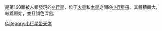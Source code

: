 {{unreferenced|time=2009-3-22}}

<!-- Additional parameters for this template  are available at [[Template:Infobox_Planet|Template:Infobox Planet]]. -->{{Infobox Planet | discovery=yes | physical_characteristics = yes | bgcolour=#FFFFC0 |
 name=160 Una
 | discoverer=[[克里斯蒂安·亨利·弗里德里希·彼得斯|克里斯蒂安·亨利·弗里德里希·彼得斯]]
 | discovered=1876年2月20日
 | alt_names= 
 | mp_category=[[小行星帶|主帶]]
 | epoch=2005年1月30日 ([[儒略日|JD]] 2453400.5)
 | semimajor=408.058 [[國際單位制詞頭|G]][[米_(單位)|m]] (2.728 [[天文單位|AU]])
 | perihelion=380.561 Gm (2.544 AU)
 | aphelion=435.556 Gm (2.912 AU)
 | eccentricity=0.067
 | period=1645.485 [[日|d]] (4.51 [[儒略年|a]])
 | inclination=3.824[[角度|°]]
 | asc_node=8.856°
 | arg_peri=49.974°
 | mean_anomaly=308.565°
 | avg_speed=18.01 km/s
 | dimensions=81.2 km
 | mass=5.6×10<sup>17</sup> [[公斤|kg]]
 | density=2.0? g/[[立方釐米|cm³]]
 | surface_grav=0.0227 m/s²
 | escape_velocity=0.0429 km/s
 | rotation=0.234 d (5.61 [[小時|h]]) <sup>[http://www.astrosurf.com/aude-old/map_files/AstVarMAP01-2003.htm 1]</sup>
 | spectral_type=[[C型小行星|C]] <sup>[http://spiff.rit.edu/richmond/parallax/phot/LCSUMPUB.TXT 2]</sup>
 | abs_magnitude=9.08
 | albedo=0.063 <sup>[http://dorothy.as.arizona.edu/DSN/IRAS/index_iras.html 3]</sup>
 | single_temperature=~170 [[開氏度|K]]}}

'''{{BASEPAGENAME}}'''是第160顆被人類發現的[[小行星|小行星]]，位于[[火星|火星]]和[[木星|木星]]之間的[[小行星帶|小行星帶]]。其體積頗大，較爲原始，並且顔色深黑。

{{小天體}}
{{Minor Planet Number|[[小行星159|小行星159]]|[[小行星161|小行星161]]}}
{{小行星小作品}}

[[Category:小行星带天体|Category:小行星带天体]]